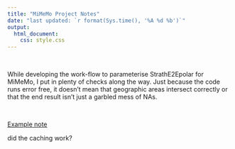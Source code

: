 ```yaml
---
title: "MiMeMo Project Notes"
date: "last updated: `r format(Sys.time(), '%A %d %b')`"
output:
  html_document:
    css: style.css
---
```


<br>

While developing the work-flow to parameterise StrathE2Epolar for MiMeMo, I put in plenty of checks along the way. Just because the code runs error free, it doesn't mean that geographic areas intersect correctly or that the end result isn't just a garbled mess of NAs. 

<br>

[Example note](./domain_choose-horizontal-extent.html)

did the caching work?